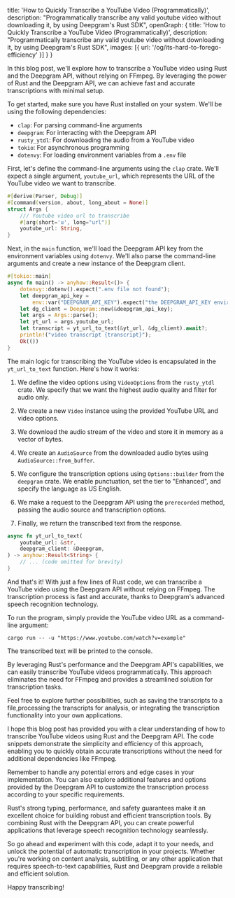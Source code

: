   title: 'How to Quickly Transcribe a YouTube Video (Programmatically)',
  description: "Programmatically transcribe any valid youtube video without downloading it, by using Deepgram's Rust SDK",
  openGraph: {
    title: 'How to Quickly Transcribe a YouTube Video (Programmatically)',
    description: "Programmatically transcribe any valid youtube video without downloading it, by using Deepgram's Rust SDK",
    images: [{ url: '/og/its-hard-to-forego-efficiency' }]
  }
}

In this blog post, we'll explore how to transcribe a YouTube video using Rust and the Deepgram API, without relying on FFmpeg. By leveraging the power of Rust and the Deepgram API, we can achieve fast and accurate transcriptions with minimal setup.

To get started, make sure you have Rust installed on your system. We'll be using the following dependencies:

- `clap`: For parsing command-line arguments
- `deepgram`: For interacting with the Deepgram API
- `rusty_ytdl`: For downloading the audio from a YouTube video
- `tokio`: For asynchronous programming
- `dotenvy`: For loading environment variables from a `.env` file

First, let's define the command-line arguments using the `clap` crate. We'll expect a single argument, `youtube_url`, which represents the URL of the YouTube video we want to transcribe.

```rust
#[derive(Parser, Debug)]
#[command(version, about, long_about = None)]
struct Args {
    /// Youtube video url to transcribe
    #[arg(short='u', long="url")]
    youtube_url: String,
}
```

Next, in the `main` function, we'll load the Deepgram API key from the environment variables using `dotenvy`. We'll also parse the command-line arguments and create a new instance of the Deepgram client.

```rust
#[tokio::main]
async fn main() -> anyhow::Result<()> {
    dotenvy::dotenv().expect(".env file not found");
    let deepgram_api_key =
        env::var("DEEPGRAM_API_KEY").expect("the DEEPGRAM_API_KEY environmental variable is required");
    let dg_client = Deepgram::new(&deepgram_api_key);
    let args = Args::parse();
    let yt_url = args.youtube_url;
    let transcript = yt_url_to_text(&yt_url, &dg_client).await?;
    println!("video transcript {transcript}");
    Ok(())
}
```

The main logic for transcribing the YouTube video is encapsulated in the `yt_url_to_text` function. Here's how it works:

1. We define the video options using `VideoOptions` from the `rusty_ytdl` crate. We specify that we want the highest audio quality and filter for audio only.

2. We create a new `Video` instance using the provided YouTube URL and video options.

3. We download the audio stream of the video and store it in memory as a vector of bytes.

4. We create an `AudioSource` from the downloaded audio bytes using `AudioSource::from_buffer`.

5. We configure the transcription options using `Options::builder` from the `deepgram` crate. We enable punctuation, set the tier to "Enhanced", and specify the language as US English.

6. We make a request to the Deepgram API using the `prerecorded` method, passing the audio source and transcription options.

7. Finally, we return the transcribed text from the response.

```rust
async fn yt_url_to_text(
    youtube_url: &str,
    deepgram_client: &Deepgram,
) -> anyhow::Result<String> {
    // ... (code omitted for brevity)
}
```

And that's it! With just a few lines of Rust code, we can transcribe a YouTube video using the Deepgram API without relying on FFmpeg. The transcription process is fast and accurate, thanks to Deepgram's advanced speech recognition technology.

To run the program, simply provide the YouTube video URL as a command-line argument:

```
cargo run -- -u "https://www.youtube.com/watch?v=example"
```

The transcribed text will be printed to the console.

By leveraging Rust's performance and the Deepgram API's capabilities, we can easily transcribe YouTube videos programmatically. This approach eliminates the need for FFmpeg and provides a streamlined solution for transcription tasks.

Feel free to explore further possibilities, such as saving the transcripts to a file,processing the transcripts for analysis, or integrating the transcription functionality into your own applications.

I hope this blog post has provided you with a clear understanding of how to transcribe YouTube videos using Rust and the Deepgram API. The code snippets demonstrate the simplicity and efficiency of this approach, enabling you to quickly obtain accurate transcriptions without the need for additional dependencies like FFmpeg.

Remember to handle any potential errors and edge cases in your implementation. You can also explore additional features and options provided by the Deepgram API to customize the transcription process according to your specific requirements.

Rust's strong typing, performance, and safety guarantees make it an excellent choice for building robust and efficient transcription tools. By combining Rust with the Deepgram API, you can create powerful applications that leverage speech recognition technology seamlessly.

So go ahead and experiment with this code, adapt it to your needs, and unlock the potential of automatic transcription in your projects. Whether you're working on content analysis, subtitling, or any other application that requires speech-to-text capabilities, Rust and Deepgram provide a reliable and efficient solution.

Happy transcribing!